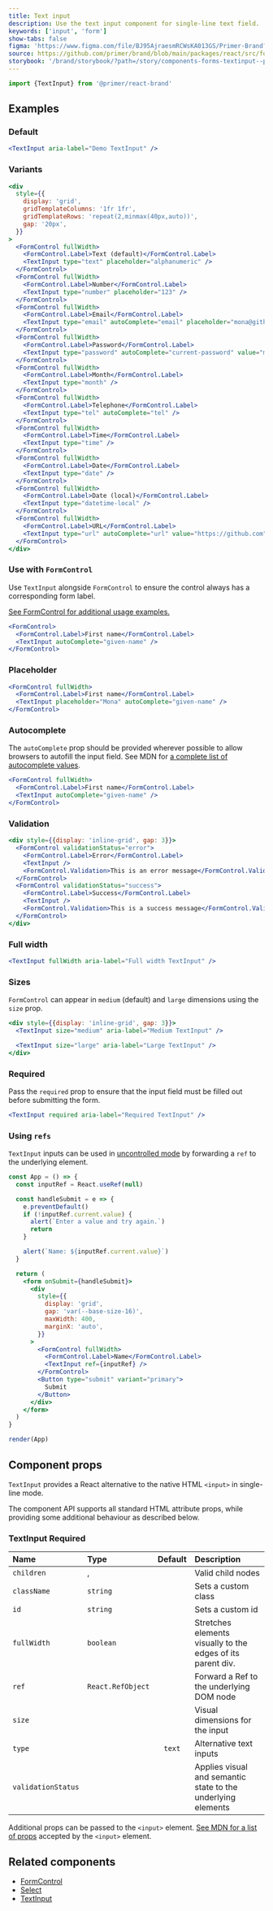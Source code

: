 ```yaml
---
title: Text input
description: Use the text input component for single-line text field.
keywords: ['input', 'form']
show-tabs: false
figma: 'https://www.figma.com/file/BJ95AjraesmRCWsKA013GS/Primer-Brand?node-id=1377%3A30676'
source: https://github.com/primer/brand/blob/main/packages/react/src/forms/TextInput/TextInput.tsx
storybook: '/brand/storybook/?path=/story/components-forms-textinput--playground'
---
```



```js
import {TextInput} from '@primer/react-brand'
```

## Examples

### Default

```jsx live
<TextInput aria-label="Demo TextInput" />
```

### Variants

```jsx live
<div
  style={{
    display: 'grid',
    gridTemplateColumns: '1fr 1fr',
    gridTemplateRows: 'repeat(2,minmax(40px,auto))',
    gap: '20px',
  }}
>
  <FormControl fullWidth>
    <FormControl.Label>Text (default)</FormControl.Label>
    <TextInput type="text" placeholder="alphanumeric" />
  </FormControl>
  <FormControl fullWidth>
    <FormControl.Label>Number</FormControl.Label>
    <TextInput type="number" placeholder="123" />
  </FormControl>
  <FormControl fullWidth>
    <FormControl.Label>Email</FormControl.Label>
    <TextInput type="email" autoComplete="email" placeholder="mona@github.com" />
  </FormControl>
  <FormControl fullWidth>
    <FormControl.Label>Password</FormControl.Label>
    <TextInput type="password" autoComplete="current-password" value="monalisa" />
  </FormControl>
  <FormControl fullWidth>
    <FormControl.Label>Month</FormControl.Label>
    <TextInput type="month" />
  </FormControl>
  <FormControl fullWidth>
    <FormControl.Label>Telephone</FormControl.Label>
    <TextInput type="tel" autoComplete="tel" />
  </FormControl>
  <FormControl fullWidth>
    <FormControl.Label>Time</FormControl.Label>
    <TextInput type="time" />
  </FormControl>
  <FormControl fullWidth>
    <FormControl.Label>Date</FormControl.Label>
    <TextInput type="date" />
  </FormControl>
  <FormControl fullWidth>
    <FormControl.Label>Date (local)</FormControl.Label>
    <TextInput type="datetime-local" />
  </FormControl>
  <FormControl fullWidth>
    <FormControl.Label>URL</FormControl.Label>
    <TextInput type="url" autoComplete="url" value="https://github.com" />
  </FormControl>
</div>
```

### Use with `FormControl`

Use `TextInput` alongside `FormControl` to ensure the control always has a corresponding form label.

[See FormControl for additional usage examples.](.FormControl.mdx)

```jsx live
<FormControl>
  <FormControl.Label>First name</FormControl.Label>
  <TextInput autoComplete="given-name" />
</FormControl>
```

### Placeholder

```jsx live
<FormControl fullWidth>
  <FormControl.Label>First name</FormControl.Label>
  <TextInput placeholder="Mona" autoComplete="given-name" />
</FormControl>
```

### Autocomplete

The `autoComplete` prop should be provided wherever possible to allow browsers to autofill the input field. See MDN for [a complete list of autocomplete values](https://developer.mozilla.org/en-US/docs/Web/HTML/Attributes/autocomplete).

```jsx live
<FormControl fullWidth>
  <FormControl.Label>First name</FormControl.Label>
  <TextInput autoComplete="given-name" />
</FormControl>
```

### Validation

```jsx live
<div style={{display: 'inline-grid', gap: 3}}>
  <FormControl validationStatus="error">
    <FormControl.Label>Error</FormControl.Label>
    <TextInput />
    <FormControl.Validation>This is an error message</FormControl.Validation>
  </FormControl>
  <FormControl validationStatus="success">
    <FormControl.Label>Success</FormControl.Label>
    <TextInput />
    <FormControl.Validation>This is a success message</FormControl.Validation>
  </FormControl>
</div>
```

### Full width

```jsx live
<TextInput fullWidth aria-label="Full width TextInput" />
```

### Sizes

`FormControl` can appear in `medium` (default) and `large` dimensions using the `size` prop.

```jsx live
<div style={{display: 'inline-grid', gap: 3}}>
  <TextInput size="medium" aria-label="Medium TextInput" />

  <TextInput size="large" aria-label="Large TextInput" />
</div>
```

### Required

Pass the `required` prop to ensure that the input field must be filled out before submitting the form.

```jsx live
<TextInput required aria-label="Required TextInput" />
```

### Using `refs`

`TextInput` inputs can be used in [uncontrolled mode](https://reactjs.org/docs/uncontrolled-components.html) by forwarding a `ref` to the underlying element.

```jsx filename="noinline"
const App = () => {
  const inputRef = React.useRef(null)

  const handleSubmit = e => {
    e.preventDefault()
    if (!inputRef.current.value) {
      alert(`Enter a value and try again.`)
      return
    }

    alert(`Name: ${inputRef.current.value}`)
  }

  return (
    <form onSubmit={handleSubmit}>
      <div
        style={{
          display: 'grid',
          gap: 'var(--base-size-16)',
          maxWidth: 400,
          marginX: 'auto',
        }}
      >
        <FormControl fullWidth>
          <FormControl.Label>Name</FormControl.Label>
          <TextInput ref={inputRef} />
        </FormControl>
        <Button type="submit" variant="primary">
          Submit
        </Button>
      </div>
    </form>
  )
}

render(App)
```

## Component props

`TextInput` provides a React alternative to the native HTML `<input>` in single-line mode.

The component API supports all standard HTML attribute props, while providing some additional behaviour as described below.

### TextInput <Label>Required</Label>

| Name               | Type                              | Default | Description                                                  |
| :----------------- | :-------------------------------- | :-----: | :----------------------------------------------------------- |
| `children`         | <TextInputChildrenProp />,        |         | Valid child nodes                                            |
| `className`        | `string`                          |         | Sets a custom class                                          |
| `id`               | `string`                          |         | Sets a custom id                                             |
| `fullWidth`        | `boolean`                         |         | Stretches elements visually to the edges of its parent div.  |
| `ref`              | `React.RefObject`                 |         | Forward a Ref to the underlying DOM node                     |
| `size`             | <TextInputSizeProp />             |         | Visual dimensions for the input                              |
| `type`             | <TextInputTypeProp />             | `text`  | Alternative text inputs                                      |
| `validationStatus` | <TextInputValidationStatusProp /> |         | Applies visual and semantic state to the underlying elements |

Additional props can be passed to the `<input>` element. [See MDN for a list of props](https://developer.mozilla.org/en-US/docs/Web/HTML/Element/input) accepted by the `<input>` element.

## Related components

- [FormControl](/components/FormControl)
- [Select](/components/Select)
- [TextInput](/components/TextInput)
